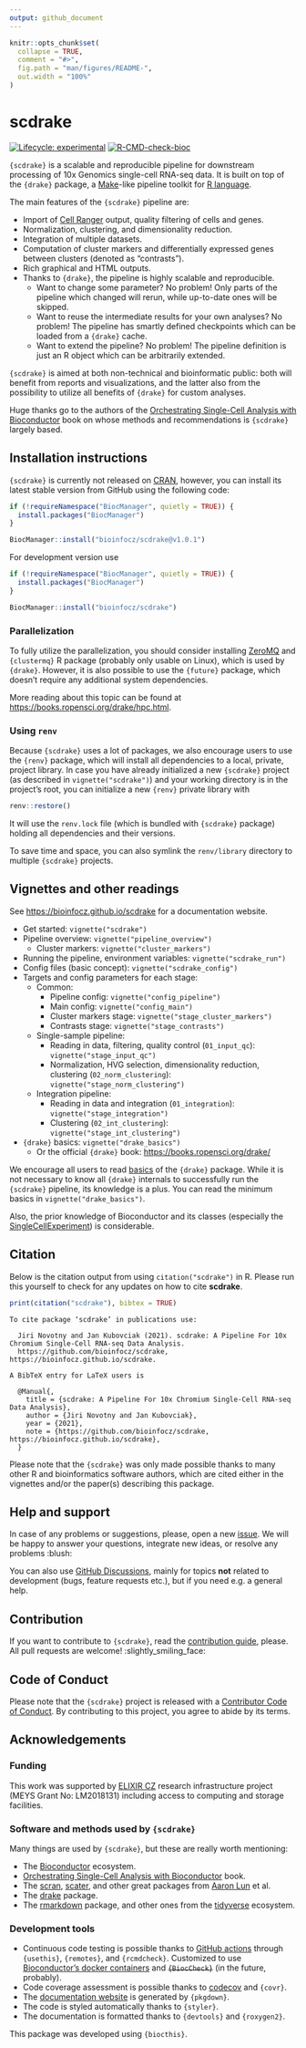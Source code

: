 ```yaml
---
output: github_document
---
```


```r
knitr::opts_chunk$set(
  collapse = TRUE,
  comment = "#>",
  fig.path = "man/figures/README-",
  out.width = "100%"
)
```

# scdrake

[![Lifecycle: experimental](https://img.shields.io/badge/lifecycle-experimental-orange.svg)](https://lifecycle.r-lib.org/articles/stages.html#experimental)
[![R-CMD-check-bioc](https://github.com/bioinfocz/scdrake/actions/workflows/check-bioc.yaml/badge.svg?branch=main)](https://github.com/bioinfocz/scdrake/actions/workflows/check-bioc.yaml)

`{scdrake}` is a scalable and reproducible pipeline for downstream processing of 10x Genomics single-cell RNA-seq data.
It is built on top of the `{drake}` package, a [Make](https://www.gnu.org/software/make)-like pipeline
toolkit for [R language](https://www.r-project.org).

The main features of the `{scdrake}` pipeline are:

- Import of
  [Cell Ranger](https://support.10xgenomics.com/single-cell-gene-expression/software/pipelines/latest/what-is-cell-ranger)
  output, quality filtering of cells and genes.
- Normalization, clustering, and dimensionality reduction.
- Integration of multiple datasets.
- Computation of cluster markers and differentially expressed genes between clusters (denoted as "contrasts").
- Rich graphical and HTML outputs.
- Thanks to `{drake}`, the pipeline is highly scalable and reproducible.
  - Want to change some parameter? No problem! Only parts of the pipeline which changed will rerun,
    while up-to-date ones will be skipped.
  - Want to reuse the intermediate results for your own analyses? No problem!
    The pipeline has smartly defined checkpoints which can be loaded from a `{drake}` cache.
  - Want to extend the pipeline? No problem! The pipeline definition is just an R object which can be arbitrarily extended.

`{scdrake}` is aimed at both non-technical and bioinformatic public: both will benefit from reports and visualizations,
and the latter also from the possibility to utilize all benefits of `{drake}` for custom analyses.

Huge thanks go to the authors of the
[Orchestrating Single-Cell Analysis with Bioconductor](https://bioconductor.org/books/release/OSCA) book on whose
methods and recommendations is `{scdrake}` largely based.

## Installation instructions

`{scdrake}` is currently not released on [CRAN](https://cran.r-project.org),
however, you can install its latest stable version from GitHub using the following code:

```r
if (!requireNamespace("BiocManager", quietly = TRUE)) {
  install.packages("BiocManager")
}

BiocManager::install("bioinfocz/scdrake@v1.0.1")
```

For development version use

```r
if (!requireNamespace("BiocManager", quietly = TRUE)) {
  install.packages("BiocManager")
}

BiocManager::install("bioinfocz/scdrake")
```

### Parallelization

To fully utilize the parallelization, you should consider installing [ZeroMQ](https://zeromq.org) and
`{clustermq}` R package (probably only usable on Linux), which is used by `{drake}`.
However, it is also possible to use the `{future}` package, which doesn't require any additional system dependencies.

More reading about this topic can be found at <https://books.ropensci.org/drake/hpc.html>.

### Using `renv`

Because `{scdrake}` uses a lot of packages, we also encourage users to use the `{renv}` package, which will install all
dependencies to a local, private, project library. In case you have already initialized a new `{scdrake}` project
(as described in `vignette("scdrake")`) and your working directory is in the project's root,
you can initialize a new `{renv}` private library with

```r
renv::restore()
```

It will use the `renv.lock` file (which is bundled with `{scdrake}` package) holding all dependencies and
their versions.

To save time and space, you can also symlink the `renv/library` directory to multiple `{scdrake}` projects.

## Vignettes and other readings

See <https://bioinfocz.github.io/scdrake> for a documentation website.

- Get started: `vignette("scdrake")`
- Pipeline overview: `vignette("pipeline_overview")`
  - Cluster markers: `vignette("cluster_markers")`
- Running the pipeline, environment variables: `vignette("scdrake_run")`
- Config files (basic concept): `vignette("scdrake_config")`
- Targets and config parameters for each stage:
  - Common:
    - Pipeline config: `vignette("config_pipeline")`
    - Main config: `vignette("config_main")`
    - Cluster markers stage: `vignette("stage_cluster_markers")`
    - Contrasts stage: `vignette("stage_contrasts")`
  - Single-sample pipeline:
    - Reading in data, filtering, quality control (`01_input_qc`): `vignette("stage_input_qc")`
    - Normalization, HVG selection, dimensionality reduction, clustering (`02_norm_clustering`):
      `vignette("stage_norm_clustering")`
  - Integration pipeline:
    - Reading in data and integration (`01_integration`): `vignette("stage_integration")`
    - Clustering (`02_int_clustering`): `vignette("stage_int_clustering")`
- `{drake}` basics: `vignette("drake_basics")`
  - Or the official `{drake}` book: <https://books.ropensci.org/drake/>

We encourage all users to read [basics](https://books.ropensci.org/drake) of the `{drake}` package.
While it is not necessary to know all `{drake}` internals to successfully run the `{scdrake}` pipeline,
its knowledge is a plus. You can read the minimum basics in `vignette("drake_basics")`.

Also, the prior knowledge of Bioconductor and its classes
(especially the [SingleCellExperiment](https://bioconductor.org/packages/release/bioc/html/SingleCellExperiment.html))
is considerable.

## Citation

Below is the citation output from using `citation("scdrake")` in R. Please
run this yourself to check for any updates on how to cite __scdrake__.

```r
print(citation("scdrake"), bibtex = TRUE)
```

```
To cite package ‘scdrake’ in publications use:

  Jiri Novotny and Jan Kubovciak (2021). scdrake: A Pipeline For 10x Chromium Single-Cell RNA-seq Data Analysis.
  https://github.com/bioinfocz/scdrake, https://bioinfocz.github.io/scdrake.

A BibTeX entry for LaTeX users is

  @Manual{,
    title = {scdrake: A Pipeline For 10x Chromium Single-Cell RNA-seq Data Analysis},
    author = {Jiri Novotny and Jan Kubovciak},
    year = {2021},
    note = {https://github.com/bioinfocz/scdrake, https://bioinfocz.github.io/scdrake},
  }
```

Please note that the `{scdrake}` was only made possible thanks to many other R and bioinformatics software authors,
which are cited either in the vignettes and/or the paper(s) describing this package.

## Help and support

In case of any problems or suggestions, please, open a new [issue](https://github.com/bioinfocz/scdrake/issues).
We will be happy to answer your questions, integrate new ideas, or resolve any problems :blush:

You can also use [GitHub Discussions](https://github.com/bioinfocz/scdrake/discussions), mainly
for topics **not** related to development (bugs, feature requests etc.), but if you need e.g. a general help.

## Contribution

If you want to contribute to `{scdrake}`, read the [contribution guide](.github/CONTRIBUTING.md), please.
All pull requests are welcome! :slightly_smiling_face:

## Code of Conduct

Please note that the `{scdrake}` project is released with a
[Contributor Code of Conduct](https://bioinfocz.github.io/scdrake/CODE_OF_CONDUCT.html).
By contributing to this project, you agree to abide by its terms.

## Acknowledgements

### Funding

This work was supported by [ELIXIR CZ](https://www.elixir-czech.cz) research infrastructure project
(MEYS Grant No: LM2018131) including access to computing and storage facilities.

### Software and methods used by `{scdrake}`

Many things are used by `{scdrake}`, but these are really worth mentioning:

- The [Bioconductor](https://www.bioconductor.org) ecosystem.
- [Orchestrating Single-Cell Analysis with Bioconductor](https://bioconductor.org/books/release/OSCA) book.
- The [scran](https://bioconductor.org/packages/release/bioc/html/scran.html),
  [scater](https://bioconductor.org/packages/release/bioc/html/scater.html), and other great packages from
  [Aaron Lun](https://orcid.org/0000-0002-3564-4813) et al.
- The [drake](https://github.com/ropensci/drake) package.
- The [rmarkdown](https://github.com/rstudio/rmarkdown) package, and other ones from the
  [tidyverse](https://www.tidyverse.org) ecosystem.

### Development tools

- Continuous code testing is possible thanks to [GitHub actions](https://github.com/features/actions)
  through `{usethis}`, `{remotes}`, and `{rcmdcheck}`.
  Customized to use [Bioconductor's docker containers](https://www.bioconductor.org/help/docker) and
  ~~`{BiocCheck}`~~ (in the future, probably).
- Code coverage assessment is possible thanks to [codecov](https://codecov.io/gh) and `{covr}`.
- The [documentation website](https://bioinfocz.github.io/scdrake) is generated by `{pkgdown}`.
- The code is styled automatically thanks to `{styler}`.
- The documentation is formatted thanks to `{devtools}` and `{roxygen2}`.

This package was developed using `{biocthis}`.
